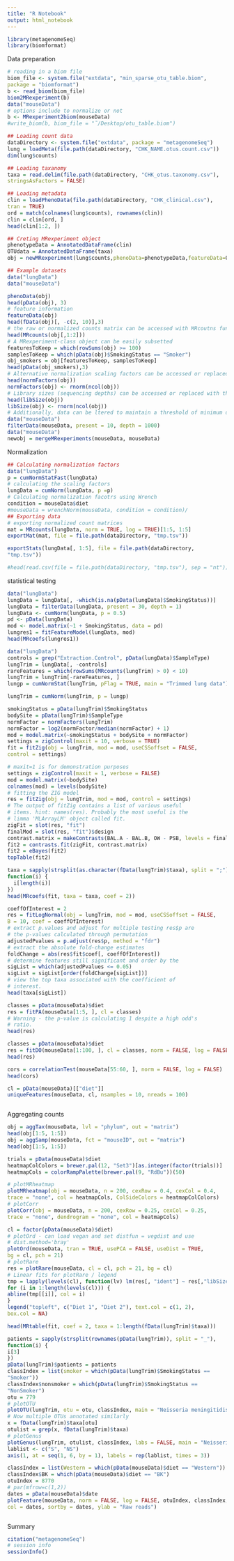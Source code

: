 ---
title: "R Notebook"
output: html_notebook
---
```{r}
library(metagenomeSeq)
library(biomformat)
```
Data preparation
```{r}
# reading in a biom file
biom_file <- system.file("extdata", "min_sparse_otu_table.biom",
package = "biomformat")
b <- read_biom(biom_file)
biom2MRexperiment(b)
data("mouseData")
# options include to normalize or not
b <- MRexperiment2biom(mouseData)
#write_biom(b, biom_file = "˜/Desktop/otu_table.biom")

## Loading count data
dataDirectory <- system.file("extdata", package = "metagenomeSeq")
lung = loadMeta(file.path(dataDirectory, "CHK_NAME.otus.count.csv"))
dim(lung$counts)

## Loading taxanomy
taxa = read.delim(file.path(dataDirectory, "CHK_otus.taxonomy.csv"),
stringsAsFactors = FALSE)

## Loading metadata
clin = loadPhenoData(file.path(dataDirectory, "CHK_clinical.csv"),
tran = TRUE)
ord = match(colnames(lung$counts), rownames(clin))
clin = clin[ord, ]
head(clin[1:2, ])

## Creting MRexperiment object
phenotypeData = AnnotatedDataFrame(clin)
OTUdata = AnnotatedDataFrame(taxa)
obj = newMRexperiment(lung$counts,phenoData=phenotypeData,featureData=OTUdata)

## Example datasets
data("lungData")
data("mouseData")

phenoData(obj)
head(pData(obj), 3)
# feature information
featureData(obj)
head(fData(obj)[, -c(2, 10)],3)
# the raw or normalized counts matrix can be accessed with MRcoutns function
head(MRcounts(obj[,1:2]))
# A MRexperiment-class object can be easily subsetted 
featuresToKeep = which(rowSums(obj) >= 100)
samplesToKeep = which(pData(obj)$SmokingStatus == "Smoker")
obj_smokers = obj[featuresToKeep, samplesToKeep]
head(pData(obj_smokers),3)
# Alternative normalization scaling factors can be accessed or replaced with the normFactors method
head(normFactors(obj))
normFactors(obj) <- rnorm(ncol(obj))
# Library sizes (sequencing depths) can be accessed or replaced with the libSize method
head(libSize(obj))
libSize(obj) <- rnorm(ncol(obj))
# Additionally, data can be ltered to maintain a threshold of minimum depth or OTU presence
data("mouseData")
filterData(mouseData, present = 10, depth = 1000)
data("mouseData")
newobj = mergeMRexperiments(mouseData, mouseData)
```
Normalization
```{r}
## Calculating normalization factors
data("lungData")
p = cumNormStatFast(lungData)
# calculating the scaling factors
lungData = cumNorm(lungData, p =p)
# Calculating normalization facotrs using Wrench
condition = mouseData$diet
#mouseData = wrenchNorm(mouseData, condition = condition)/
## Exporting data 
# exporting normalized count matrices
mat = MRcounts(lungData, norm = TRUE, log = TRUE)[1:5, 1:5]
exportMat(mat, file = file.path(dataDirectory, "tmp.tsv"))

exportStats(lungData[, 1:5], file = file.path(dataDirectory,
"tmp.tsv"))

#head(read.csv(file = file.path(dataDirectory, "tmp.tsv"), sep = "nt"))
```
statistical testing
```{r}
data("lungData")
lungData = lungData[, -which(is.na(pData(lungData)$SmokingStatus))]
lungData = filterData(lungData, present = 30, depth = 1)
lungData <- cumNorm(lungData, p = 0.5)
pd <- pData(lungData)
mod <- model.matrix(~1 + SmokingStatus, data = pd)
lungres1 = fitFeatureModel(lungData, mod)
head(MRcoefs(lungres1))

data("lungData")
controls = grep("Extraction.Control", pData(lungData)$SampleType)
lungTrim = lungData[, -controls]
rareFeatures = which(rowSums(MRcounts(lungTrim) > 0) < 10)
lungTrim = lungTrim[-rareFeatures, ]
lungp = cumNormStat(lungTrim, pFlag = TRUE, main = "Trimmed lung data")

lungTrim = cumNorm(lungTrim, p = lungp)

smokingStatus = pData(lungTrim)$SmokingStatus
bodySite = pData(lungTrim)$SampleType
normFactor = normFactors(lungTrim)
normFactor = log2(normFactor/median(normFactor) + 1)
mod = model.matrix(~smokingStatus + bodySite + normFactor)
settings = zigControl(maxit = 10, verbose = TRUE)
fit = fitZig(obj = lungTrim, mod = mod, useCSSoffset = FALSE,
control = settings)

# maxit=1 is for demonstration purposes
settings = zigControl(maxit = 1, verbose = FALSE)
mod = model.matrix(~bodySite)
colnames(mod) = levels(bodySite)
# fitting the ZIG model
res = fitZig(obj = lungTrim, mod = mod, control = settings)
# The output of fitZig contains a list of various useful
# items. hint: names(res). Probably the most useful is the
# limma 'MLArrayLM' object called fit.
zigFit = slot(res, "fit")
finalMod = slot(res, "fit")$design
contrast.matrix = makeContrasts(BAL.A - BAL.B, OW - PSB, levels = finalMod)
fit2 = contrasts.fit(zigFit, contrast.matrix)
fit2 = eBayes(fit2)
topTable(fit2)

taxa = sapply(strsplit(as.character(fData(lungTrim)$taxa), split = ";"),
function(i) {
  i[length(i)]
})
head(MRcoefs(fit, taxa = taxa, coef = 2))

coeffOfInterest = 2
res = fitLogNormal(obj = lungTrim, mod = mod, useCSSoffset = FALSE,
B = 10, coef = coeffOfInterest)
# extract p.values and adjust for multiple testing res$p are
# the p-values calculated through permutation
adjustedPvalues = p.adjust(res$p, method = "fdr")
# extract the absolute fold-change estimates
foldChange = abs(res$fit$coef[, coeffOfInterest])
# determine features still significant and order by the
sigList = which(adjustedPvalues <= 0.05)
sigList = sigList[order(foldChange[sigList])]
# view the top taxa associated with the coefficient of
# interest.
head(taxa[sigList])

classes = pData(mouseData)$diet
res = fitPA(mouseData[1:5, ], cl = classes)
# Warning - the p-value is calculating 1 despite a high odd's
# ratio.
head(res)

classes = pData(mouseData)$diet
res = fitDO(mouseData[1:100, ], cl = classes, norm = FALSE, log = FALSE)
head(res)

cors = correlationTest(mouseData[55:60, ], norm = FALSE, log = FALSE)
head(cors)

cl = pData(mouseData)[["diet"]]
uniqueFeatures(mouseData, cl, nsamples = 10, nreads = 100)



```
Aggregating counts
```{r}
obj = aggTax(mouseData, lvl = "phylum", out = "matrix")
head(obj[1:5, 1:5])
obj = aggSamp(mouseData, fct = "mouseID", out = "matrix")
head(obj[1:5, 1:5])

trials = pData(mouseData)$diet
heatmapColColors = brewer.pal(12, "Set3")[as.integer(factor(trials))]
heatmapCols = colorRampPalette(brewer.pal(9, "RdBu"))(50)

# plotMRheatmap
plotMRheatmap(obj = mouseData, n = 200, cexRow = 0.4, cexCol = 0.4,
trace = "none", col = heatmapCols, ColSideColors = heatmapColColors)
# plotCorr
plotCorr(obj = mouseData, n = 200, cexRow = 0.25, cexCol = 0.25,
trace = "none", dendrogram = "none", col = heatmapCols)

cl = factor(pData(mouseData)$diet)
# plotOrd - can load vegan and set distfun = vegdist and use
# dist.method='bray'
plotOrd(mouseData, tran = TRUE, usePCA = FALSE, useDist = TRUE,
bg = cl, pch = 21)
# plotRare
res = plotRare(mouseData, cl = cl, pch = 21, bg = cl)
# Linear fits for plotRare / legend
tmp = lapply(levels(cl), function(lv) lm(res[, "ident"] ~ res[,"libSize"] - 1, subset = cl == lv))
for (i in 1:length(levels(cl))) {
abline(tmp[[i]], col = i)
}
legend("topleft", c("Diet 1", "Diet 2"), text.col = c(1, 2),
box.col = NA)

head(MRtable(fit, coef = 2, taxa = 1:length(fData(lungTrim)$taxa)))

patients = sapply(strsplit(rownames(pData(lungTrim)), split = "_"),
function(i) {
i[3]
})
pData(lungTrim)$patients = patients
classIndex = list(smoker = which(pData(lungTrim)$SmokingStatus ==
"Smoker"))
classIndex$nonsmoker = which(pData(lungTrim)$SmokingStatus ==
"NonSmoker")
otu = 779
# plotOTU
plotOTU(lungTrim, otu = otu, classIndex, main = "Neisseria meningitidis")
# Now multiple OTUs annotated similarly
x = fData(lungTrim)$taxa[otu]
otulist = grep(x, fData(lungTrim)$taxa)
# plotGenus
plotGenus(lungTrim, otulist, classIndex, labs = FALSE, main = "Neisseria meningitidis")
lablist <- c("S", "NS")
axis(1, at = seq(1, 6, by = 1), labels = rep(lablist, times = 3))

classIndex = list(Western = which(pData(mouseData)$diet == "Western"))
classIndex$BK = which(pData(mouseData)$diet == "BK")
otuIndex = 8770
# par(mfrow=c(1,2))
dates = pData(mouseData)$date
plotFeature(mouseData, norm = FALSE, log = FALSE, otuIndex, classIndex,
col = dates, sortby = dates, ylab = "Raw reads")



```
Summary 
```{r}
citation("metagenomeSeq")
# session info
sessionInfo()
```
